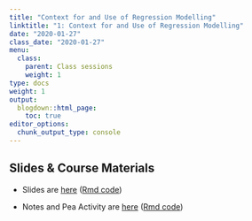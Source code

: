 ```yaml
---
title: "Context for and Use of Regression Modelling"
linktitle: "1: Context for and Use of Regression Modelling"
date: "2020-01-27"
class_date: "2020-01-27"
menu:
  class:
    parent: Class sessions
    weight: 1
type: docs
weight: 1
output:
  blogdown::html_page:
    toc: true
editor_options: 
  chunk_output_type: console
---
```


## Slides & Course Materials

- <i class="fas fa-chalkboard-teacher"></i> Slides are [here](01/01_Lecture_Slides.html) ([Rmd code](01/01_Lecture_Notes.Rmd))

- <i class="fas fa-clipboard-list"></i> Notes and Pea Activity are [here](01/01_Lecture_Notes.pdf) ([Rmd code](01/01_Lecture_Notes.Rmd))